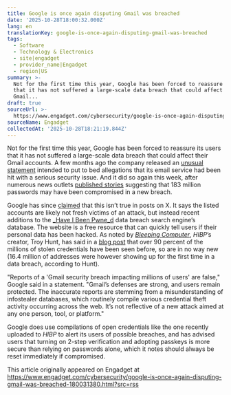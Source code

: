 ```yaml
---
title: Google is once again disputing Gmail was breached
date: '2025-10-28T18:00:32.000Z'
lang: en
translationKey: google-is-once-again-disputing-gmail-was-breached
tags:
  - Software
  - Technology & Electronics
  - site|engadget
  - provider_name|Engadget
  - region|US
summary: >-
  Not for the first time this year, Google has been forced to reassure its users
  that it has not suffered a large-scale data breach that could affect their
  Gmail...
draft: true
sourceUrl: >-
  https://www.engadget.com/cybersecurity/google-is-once-again-disputing-gmail-was-breached-180031380.html?src=rss
sourceName: Engadget
collectedAt: '2025-10-28T18:21:19.844Z'
---
```

Not for the first time this year, Google has been forced to reassure its users that it has not suffered a large-scale data breach that could affect their Gmail accounts. A few months ago the company released an [unusual statement](https://www.engadget.com/cybersecurity/google-says-reports-of-a-major-gmail-security-issue-are-entirely-false-224812292.html) intended to put to bed allegations that its email service had been hit with a serious security issue. And it did so again this week, after numerous news outlets [published stories](https://www.google.com/search?sca_esv=3afb55920348a5a5&rlz=1C5CHFA_enGB936GB937&sxsrf=AE3TifP2uC8u0b3YFNBdU8yoho00_Squvw:1761672707275&q=google+183+million&tbm=nws&source=lnms&fbs=AIIjpHxU7SXXniUZfeShr2fp4giZrjP_Cx0LI1Ytb_FGcOviEiaSXTsdMUiuBeEuSNqG6MG8oQyjOk95qL_zJApekKEtYXyNm712S9jsHTWU76Jbs8_TtANNAMCsGFjNj8NK-MXBKLBxb0leWd1gx4O6QSzNisyoGn6FmcR_ZySialdIpwSfc9MjEdSaR4zCWuyhcZBxeGTbKZ0F6EVgGdyd6yr8bIwv8w&sa=X&ved=2ahUKEwiU3bWftseQAxXlWkEAHYCtO_QQ0pQJegQIFRAB&biw=1433&bih=696&dpr=2) suggesting that 183 million passwords may have been compromised in a new breach.

Google has since [claimed](https://x.com/NewsFromGoogle/status/1982893232934793655) that this isn’t true in posts on X. It says the listed accounts are likely not fresh victims of an attack, but instead recent additions to the [_Have I Been Pwne_d](https://haveibeenpwned.com/) data breach search engine’s database. The website is a free resource that can quickly tell users if their personal data has been hacked. As noted by [_Bleeping Computer_](https://www.bleepingcomputer.com/news/security/google-disputes-false-claims-of-massive-gmail-data-breach/), _HIBP_’s creator, Troy Hunt, has said in a [blog post](https://www.troyhunt.com/inside-the-synthient-threat-data/) that over 90 percent of the millions of stolen credentials have been seen before, so are in no way new (16.4 million of addresses were however showing up for the first time in a data breach, according to Hunt).

"Reports of a 'Gmail security breach impacting millions of users' are false," Google said in a statement. "Gmail’s defenses are strong, and users remain protected. The inaccurate reports are stemming from a misunderstanding of infostealer databases, which routinely compile various credential theft activity occurring across the web. It’s not reflective of a new attack aimed at any one person, tool, or platform."

Google does use compilations of open credentials like the one recently uploaded to _HIBP_ to alert its users of possible breaches, and has advised users that turning on 2-step verification and adopting passkeys is more secure than relying on passwords alone, which it notes should always be reset immediately if compromised.

This article originally appeared on Engadget at https://www.engadget.com/cybersecurity/google-is-once-again-disputing-gmail-was-breached-180031380.html?src=rss

